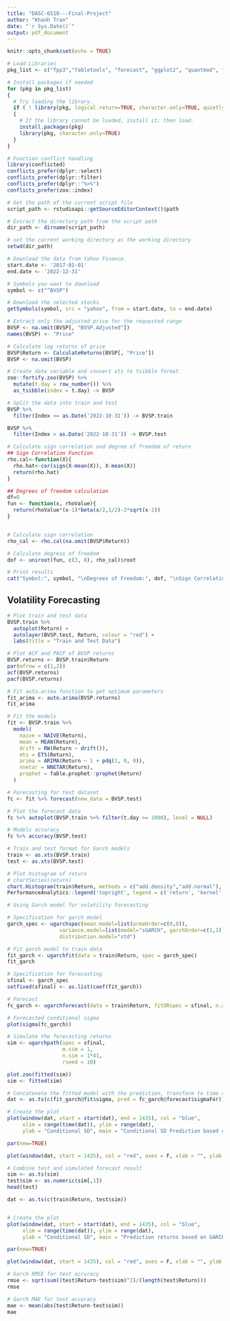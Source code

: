 ```yaml
---
title: "DASC-6510---Final-Project"
author: "Khanh Tran"
date: "`r Sys.Date()`"
output: pdf_document
---
```


```r
knitr::opts_chunk$set(echo = TRUE)
```

``` r
# Load Libraries
pkg_list <- c("fpp3","fabletools", "forecast", "ggplot2", "quantmod", "tseries", "zoo", "xts", "tseries", "PerformanceAnalytics", "rugarch") 

# Install packages if needed
for (pkg in pkg_list)
{
  # Try loading the library.
  if ( ! library(pkg, logical.return=TRUE, character.only=TRUE, quietly=TRUE) )
  {
    # If the library cannot be loaded, install it; then load.
    install.packages(pkg)
    library(pkg, character.only=TRUE)
  }
}

# Function conflict handling
library(conflicted)
conflicts_prefer(dplyr::select)
conflicts_prefer(dplyr::filter)
conflicts_prefer(dplyr::"%>%")
conflicts_prefer(zoo::index)

# Get the path of the current script file
script_path <- rstudioapi::getSourceEditorContext()$path

# Extract the directory path from the script path
dir_path <- dirname(script_path)

# set the current working directory as the working directory
setwd(dir_path)
```


``` r
# Download the data from Yahoo Finance.
start.date <- '2017-01-01'
end.date <- '2022-12-31'

# Symbols you want to download
symbol <- c("^BVSP")

# Download the selected stocks
getSymbols(symbol, src = "yahoo", from = start.date, to = end.date)

# Extract only the adjusted price for the requested range
BVSP <- na.omit(BVSP[, "BVSP.Adjusted"])
names(BVSP) <- "Price"

# Calculate log returns of price
BVSP$Return <- CalculateReturns(BVSP[, "Price"])
BVSP <- na.omit(BVSP)

# Create date variable and convert xts to tsibble format
zoo::fortify.zoo(BVSP) %>%
  mutate(t.day = row_number()) %>%
  as_tsibble(index = t.day) -> BVSP

# Split the data into train and test
BVSP %>%
  filter(Index <= as.Date('2022-10-31')) -> BVSP.train

BVSP %>%
  filter(Index > as.Date('2022-10-31')) -> BVSP.test
```



``` r
# Calculate sign correlation and degree of freedom of return
## Sign Correlation Function 
rho.cal<-function(X){
  rho.hat<-cor(sign(X-mean(X)), X-mean(X))
  return(rho.hat)
}

## Degrees of freedom calculation
df=0
fun <- function(x, rhoValue){
  return(rhoValue*(x-1)*beta(x/2,1/2)-2*sqrt(x-2))
}


# Calculate sign correlation
rho_cal <- rho.cal(na.omit(BVSP$Return))

# Calculate degress of freedom
dof <- uniroot(fun, c(3, 8), rho_cal)$root

# Print results
cat("Symbol:", symbol, "\nDegrees of Freedom:", dof, "\nSign Correlation:", rho_cal, "\n\n")
```



## Volatility Forecasting

```r
# Plot train and test data
BVSP.train %>% 
  autoplot(Return) +
  autolayer(BVSP.test, Return, colour = "red") +
  labs(title = "Train and Test Data")
```

```r
# Plot ACF and PACF of BVSP returns
BVSP.returns <- BVSP.train$Return
par(mfrow = c(1,2))
acf(BVSP.returns)
pacf(BVSP.returns)
```
```r
# Fit auto.arima function to get optimum parameters
fit_arima <- auto.arima(BVSP.returns)
fit_arima
```


```r
# Fit the models
fit <- BVSP.train %>%
  model(
    naive = NAIVE(Return),
    mean = MEAN(Return),
    drift = RW(Return ~ drift()),
    ets = ETS(Return),
    arima = ARIMA(Return ~ 1 + pdq(1, 0, 0)),
    nnetar = NNETAR(Return),
    prophet = fable.prophet::prophet(Return)
  )

# Forecasting for test dataset
fc <- fit %>% forecast(new_data = BVSP.test)

# Plot the forecast data
fc %>% autoplot(BVSP.train %>% filter(t.day >= 1000), level = NULL)
```

```r
# Models accuracy
fc %>% accuracy(BVSP.test)
```




```r
# Train and test format for Garch models
train <- as.xts(BVSP.train)
test <- as.xts(BVSP.test)
```


```r
# Plot histogram of return
# chartSeries(return)
chart.Histogram(train$Return, methods = c("add.density","add.normal"), colorset = c('blue', 'red','black'))
PerformanceAnalytics::legend('topright', legend = c('return', 'kernel', 'normal dist'), fill = c('blue', 'red','black'))
```

```r
# Using Garch model for volatility forecasting

# Specification for garch model
garch_spec <- ugarchspec(mean.model=list(armaOrder=c(0,0)),
                 variance.model=list(model="sGARCH", garchOrder=c(1,1)),
                 distribution.model="std")

# Fit garch model to train data
fit_garch <- ugarchfit(data = train$Return, spec = garch_spec)
fit_garch
```
```r
# Specification for forecasting
sfinal <- garch_spec
setfixed(sfinal) <- as.list(coef(fit_garch))

# Forecast 
fc_garch <- ugarchforecast(data = train$Return, fitORspec = sfinal, n.ahead = 41)

# Forecasted conditional sigma
plot(sigma(fc_garch))
```



```r
# Simulate the forecasting returns
sim <- ugarchpath(spec = sfinal,
                  m.sim = 1,
                  n.sim = 1*41,
                  rseed = 10)

plot.zoo(fitted(sim))
sim <- fitted(sim)
```


```r
# Concatenate the fitted model with the prediction, transform to time series
dat <- as.ts(c(fit_garch@fit$sigma, pred = fc_garch@forecast$sigmaFor))

# Create the plot
plot(window(dat, start = start(dat), end = 1435), col = "blue",
     xlim = range(time(dat)), ylim = range(dat),
     ylab = "Conditional SD", main = "Conditional SD Prediction based on GARCH model")

par(new=TRUE)

plot(window(dat, start = 1435), col = "red", axes = F, xlab = "", ylab = "", xlim = range(time(dat)), ylim = range(dat))
```

```r
# Combine test and simulated forecast result
sim <- as.ts(sim)
test$sim <- as.numeric(sim[,1])
head(test)
```

```r
dat <- as.ts(c(train$Return, test$sim))


# Create the plot
plot(window(dat, start = start(dat), end = 1435), col = "blue",
     xlim = range(time(dat)), ylim = range(dat),
     ylab = "Conditional SD", main = "Prediction returns based on GARCH model")

par(new=TRUE)

plot(window(dat, start = 1435), col = "red", axes = F, xlab = "", ylab = "", xlim = range(time(dat)), ylim = range(dat))
```

```r
# Garch RMSE for test accuracy
rmse <- sqrt(sum((test$Return-test$sim)^2)/(length(test$Return)))
rmse

# Garch MAE for test accuracy
mae <- mean(abs(test$Return-test$sim))
mae
```


